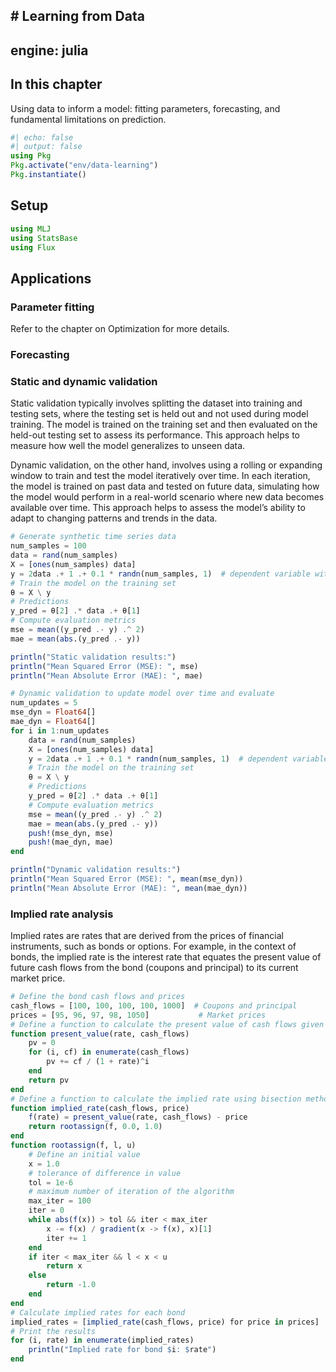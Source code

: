 # Learning from Data
---
engine: julia
---

## In this chapter

Using data to inform a model: fitting parameters, forecasting, and fundamental limitations on prediction.

```{julia}
#| echo: false
#| output: false
using Pkg
Pkg.activate("env/data-learning")
Pkg.instantiate()
```

## Setup

```{julia}
using MLJ
using StatsBase
using Flux
```

## Applications

### Parameter fitting

Refer to the chapter on Optimization for more details.

### Forecasting

### Static and dynamic validation

Static validation typically involves splitting the dataset into training and testing sets, where the testing set is held out and not used during model training. The model is trained on the training set and then evaluated on the held-out testing set to assess its performance. This approach helps to measure how well the model generalizes to unseen data.

Dynamic validation, on the other hand, involves using a rolling or expanding window to train and test the model iteratively over time. In each iteration, the model is trained on past data and tested on future data, simulating how the model would perform in a real-world scenario where new data becomes available over time. This approach helps to assess the model's ability to adapt to changing patterns and trends in the data.

```{julia}
# Generate synthetic time series data
num_samples = 100
data = rand(num_samples)
X = [ones(num_samples) data]
y = 2data .+ 1 .+ 0.1 * randn(num_samples, 1)  # dependent variable with noise
# Train the model on the training set
θ = X \ y
# Predictions
y_pred = θ[2] .* data .+ θ[1]
# Compute evaluation metrics
mse = mean((y_pred .- y) .^ 2)
mae = mean(abs.(y_pred .- y))

println("Static validation results:")
println("Mean Squared Error (MSE): ", mse)
println("Mean Absolute Error (MAE): ", mae)

# Dynamic validation to update model over time and evaluate
num_updates = 5
mse_dyn = Float64[]
mae_dyn = Float64[]
for i in 1:num_updates
    data = rand(num_samples)
    X = [ones(num_samples) data]
    y = 2data .+ 1 .+ 0.1 * randn(num_samples, 1)  # dependent variable with noise
    # Train the model on the training set
    θ = X \ y
    # Predictions
    y_pred = θ[2] .* data .+ θ[1]
    # Compute evaluation metrics
    mse = mean((y_pred .- y) .^ 2)
    mae = mean(abs.(y_pred .- y))
    push!(mse_dyn, mse)
    push!(mae_dyn, mae)
end

println("Dynamic validation results:")
println("Mean Squared Error (MSE): ", mean(mse_dyn))
println("Mean Absolute Error (MAE): ", mean(mae_dyn))
```

### Implied rate analysis

Implied rates are rates that are derived from the prices of financial instruments, such as bonds or options. For example, in the context of bonds, the implied rate is the interest rate that equates the present value of future cash flows from the bond (coupons and principal) to its current market price.

```{julia}
# Define the bond cash flows and prices
cash_flows = [100, 100, 100, 100, 1000]  # Coupons and principal
prices = [95, 96, 97, 98, 1050]           # Market prices
# Define a function to calculate the present value of cash flows given a rate
function present_value(rate, cash_flows)
    pv = 0
    for (i, cf) in enumerate(cash_flows)
        pv += cf / (1 + rate)^i
    end
    return pv
end
# Define a function to calculate the implied rate using bisection method
function implied_rate(cash_flows, price)
    f(rate) = present_value(rate, cash_flows) - price
    return rootassign(f, 0.0, 1.0)
end
function rootassign(f, l, u)
    # Define an initial value
    x = 1.0
    # tolerance of difference in value
    tol = 1e-6
    # maximum number of iteration of the algorithm
    max_iter = 100
    iter = 0
    while abs(f(x)) > tol && iter < max_iter
        x -= f(x) / gradient(x -> f(x), x)[1]
        iter += 1
    end
    if iter < max_iter && l < x < u
        return x
    else
        return -1.0
    end
end
# Calculate implied rates for each bond
implied_rates = [implied_rate(cash_flows, price) for price in prices]
# Print the results
for (i, rate) in enumerate(implied_rates)
    println("Implied rate for bond $i: $rate")
end
```
